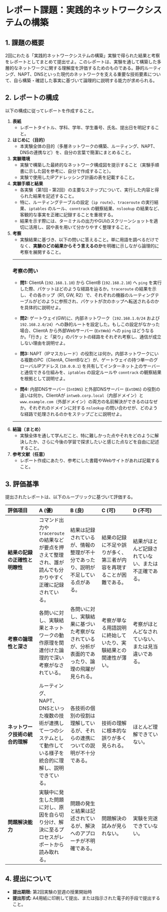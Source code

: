 # レポート課題：実践的ネットワークシステムの構築

## 1. 課題の概要

2回にわたる「実践的ネットワークシステムの構築」実験で得られた結果と考察をレポートとしてまとめて提出せよ。このレポートは、実験を通して構築した多層的なネットワークに関する理解度を評価するためのものである。静的ルーティング、NAPT、DNSといった現代のネットワークを支える重要な技術要素について、自ら構築・確認した事実に基づいて論理的に説明する能力が求められる。

## 2. レポートの構成

以下の構成に従ってレポートを作成すること。

1.  **表紙**
    *   レポートタイトル、学科、学年、学生番号、氏名、提出日を明記すること。

2.  **はじめに（目的）**
    *   本実験全体の目的（多層ネットワークの構築、ルーティング、NAPT、DNSの連携など）を、自分の言葉で簡潔にまとめること。

3.  **実験環境**
    *   実験で構築した最終的なネットワーク構成図を提示すること（実験手順書に示した図を参考に、自分で作成すること）。
    *   実験で使用したIPアドレッシング計画の表を記載すること。

4.  **実験手順と結果**
    *   各実験（第1回・第2回）の主要なステップについて、実行した内容と得られた結果を記述すること。
    *   特に、ルーティングテーブルの設定（`ip route`）、`traceroute` の実行結果、`iptables` のルール、`conntrack` の観察結果、`nslookup` の結果など、客観的な事実を正確に記録することを重視する。
    *   結果を示す際には、ターミナルの出力やGUIのスクリーンショットを適切に活用し、図や表を用いて分かりやすく整理すること。

5.  **考察**
    *   実験結果に基づき、以下の問いに答えること。単に用語を調べるだけでなく、**実験のどの結果からそう言えるのか**を明確に示しながら論理的に考察を展開すること。

    --- 

    ### 考察の問い

    *   **問1:** ClientA (`192.168.1.10`) から ClientB (`192.168.2.10`) へ `ping` を実行した際、パケットはどのような経路を辿るか。`traceroute` の結果を示し、その各ホップ（R1, GW, R2）で、それぞれの機器のルーティングテーブルがどのように参照され、パケットが次のホップへ転送されるのかを具体的に説明せよ。

    *   **問2:** ゲートウェイ(GW)に、内部ネットワーク（`192.168.1.0/24` および `192.168.2.0/24`）への静的ルートを設定した。もしこの設定がなかった場合、ClientA から外部Webサーバー (`ExtWeb`) への `ping` はどうなるか。「行き」と「戻り」のパケットの経路をそれぞれ考察し、通信が成立しない理由を説明せよ。

    *   **問3:** NAPT（IPマスカレード）の役割とは何か。内部ネットワークにいる複数のPC（ClientA, ClientBなど）が、ゲートウェイの持つ単一のグローバルIPアドレス (`10.0.0.1`) を共有してインターネット上のサーバーと通信できる仕組みを、`iptables` の設定ルールや `conntrack` の観察結果を根拠として説明せよ。

    *   **問4:** 内部DNSサーバー (`IntDNS`) と外部DNSサーバー (`ExtDNS`) の役割の違いは何か。ClientAが `intweb.corp.local`（内部ドメイン）と `www.example.com`（外部ドメイン）の両方の名前解決ができるのはなぜか。それぞれのドメインに対する `nslookup` の問い合わせが、どのような経路で処理されるのかをステップごとに説明せよ。

    --- 

6.  **結論（まとめ）**
    *   実験全体を通して学んだこと、特に難しかった点やそれをどのように解決したか、さらに今後の学習で探求したいと感じた点などを自由に記述すること。

7.  **参考文献（任意）**
    *   レポート作成にあたり、参考にした書籍やWebサイトがあれば記載すること。

## 3. 評価基準

提出されたレポートは、以下のルーブリックに基づいて評価する。

| 評価項目 | A (優) | B (良) | C (可) | D (不可) |
| :--- | :--- | :--- | :--- | :--- |
| **結果の記録の正確性と明瞭性** | コマンド出力や`traceroute`の結果などが要点を押さえて整理され、誰が読んでも分かりやすく正確に記録されている。 | 結果は記録されているが、情報の整理が不十分であったり、説明が不足している点がある。 | 結果の記録に不足や誤りが多く、第三者が内容を再現することが困難である。 | 結果がほとんど記録されていない、または不正確である。 |
| **考察の論理性と深さ** | 各問いに対し、実験結果とネットワークの動作原理を関連付けた論理的で深い考察がなされている。 | 各問いに対し、実験結果に基づいた考察がなされているが、分析が表面的であったり、論理の飛躍が見られる。 | 考察が単なる用語説明に終始していたり、実験結果との関連性が薄い。 | 考察がほとんどなされていない、または見当違いである。 |
| **ネットワーク技術の統合的理解** | ルーティング、NAPT、DNSといった複数の技術が連携して一つのシステムとして動作している様子を統合的に理解し、説明できている。 | 各技術の個別の役割は理解しているが、それらの連携についての説明が不十分である。 | 技術の理解に根本的な誤りが多く見られる。 | ほとんど理解できていない。 |
| **問題解決能力** | 実験中に発生した問題に対し、原因を自ら切り分け、解決に至るプロセスがレポートから読み取れる。 | 問題の発生と結果は記述されているが、解決へのアプローチが不明確である。 | 問題解決の試みが見られない。 | 実験を完遂できていない。 |

## 4. 提出について

*   **提出期限:** 第2回実験の翌週の授業開始時
*   **提出形式:** A4用紙に印刷して提出、または指示された電子的手段で提出すること。

